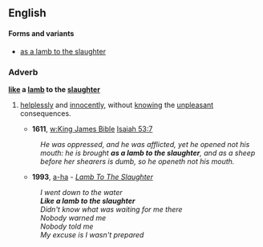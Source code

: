 ==English==

====Forms and variants====
* [[as a lamb to the slaughter]]

===Adverb===
'''[[like]] a [[lamb]] to the [[slaughter]]'''

# {{simile}} [[helplessly]] and [[innocently]], without [[knowing]] the [[unpleasant]] consequences.
#* '''1611''', [[w:King James Bible]] [[s:Bible (King James)/Isaiah|Isaiah 53:7]]
#: ''He was oppressed, and he was afflicted, yet he opened not his mouth: he is brought '''as a lamb to the slaughter''', and as a sheep before her shearers is dumb, so he openeth not his mouth.''
#* '''1993''', [[w:a-ha|a-ha]] - ''[[w:Memorial Beach|Lamb To The Slaughter]]''
#: ''I went down to the water''
#: '''''Like a lamb to the slaughter'''''
#: ''Didn't know what was waiting for me there''
#: ''Nobody warned me''
#: ''Nobody told me''
#: ''My excuse is I wasn't prepared''